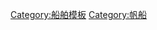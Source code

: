 {{Navbox
 | name = 帆船運動
 | title = [[帆船運動]]
 | state = {{{state|autocollapse}}}
 | listclass = hlist
 | image = [[File:Jibing.png|150px]]
 | group1 = 航行方向
 | list1 = 
* {{Link-en|滯航區|Points of sail#In irons}}
* {{Link-en|近風航行|Points of sail}} 
* {{Link-en|頂風航行|Close reach}}
* {{Link-en|橫風航行|Points of sail}}
* {{Link-en|橫順風航行|Broad reach}}
* {{Link-en|順風航行|Points of sail}} 

 |group2 = 帆桁操作
 |list2 = 
* {{Link-en|帆桁反轉|Jibe}}
* {{Link-en|頂風換舷|Tacking (sailing)}} 
* {{Link-en|順風換舷|Jibe}}
* {{Link-en|順風換舷 (中式)|Chinese gybe}}

 |group3 = 其他操作
 |list3 = 
* {{Link-en|收帆|Reefing}}
* {{Link-en|順風轉向(帆船)|Jibe}}
* {{Link-en|急速打橫(帆船)|Broach (sailing)}}
* [[航行|傾斜(帆船)]]
* {{Link-en|翻覆(帆船)|Turtling (sailing)}}
* {{Link-en|翻覆扶正(帆船)|Capsizing}}
* {{Link-en|死亡翻轉|Death roll}}
* [[頂風緩行]] 
* {{Link-en|壓舷|Hiking (sailing)}}
* {{Link-en|艇外壓舷|Trapeze (sailing)}} 
* {{Link-en|滑行(帆船)|Planing (sailing)}}
* {{Link-en|繞行(帆船)|Rounding up}}
}}<noinclude>
{{collapsible option}}
[[Category:船舶模板]]
[[Category:帆船]]
</noinclude>